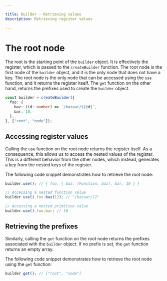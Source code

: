 ```yaml
---

title: builder - Retrieving values
description: Retrieving register values

---
```


# The root node

The root is the starting point of the `builder` object. It is effectively the register, which is passed to the `createBuilder` function. The root node is the first node of the `builder` object, and it is the only node that does not have a key. The root node is the only node that can be accessed using the `use` function, and it returns the register itself. The `get` function on the other hand, returns the prefixes used to create the `builder` object.

```typescript copy
const builder = createBuilder({
  foo: {
    baz: (id: number) => `/bazaar/${id}`,
    bar: 10,
  },
}, ["root", "node"]);
```

## Accessing register values

Calling the `use` function on the root node returns the register itself. As a consequence, this allows us to access the nested values of the register. This is a different behavior from the other nodes, which instead, generates a key from the nested keys of the register.

The following code snippet demonstrates how to retrieve the root node:

```typescript copy
builder.use(); // { foo: { baz: [Function: baz], bar: 10 } }

// Accessing a nested function value
builder.use().foo.baz(12); // "/bazaar/12"

// Accessing a nested primitive value
builder.use().foo.bar; // 10
```

## Retrieving the prefixes

Similarly, calling the `get` function on the root node returns the prefixes associated with the `builder` object. If no prefix is set, the `get` function returns an empty array. 

The following code snippet demonstrates how to retrieve the root node using the `get` function:

```typescript copy
builder.get(); // ["root", "node"]
```
